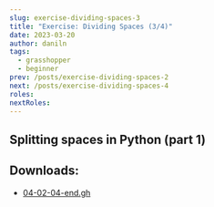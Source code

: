 ```yaml
---
slug: exercise-dividing-spaces-3
title: "Exercise: Dividing Spaces (3/4)"
date: 2023-03-20
author: daniln
tags:
  - grasshopper
  - beginner
prev: /posts/exercise-dividing-spaces-2
next: /posts/exercise-dividing-spaces-4
roles:
nextRoles:
---
```


## Splitting spaces in Python (part 1)

<p>
  <div className="video-box">
    <smartvideo src="https://www.dropbox.com/s/ftjax35oyv1gcra/week-6-4.mp4?dl=1" width="1280" height="720" className="swarm-fluid" poster="https://previews.dropbox.com/p/thumb/AB37nPixjLjmf-0lN2ntDR7BETXNL9rVfhddTfLynHcvO_oWcu9_XDwJQhHIlpO23FsoGkqv00GOysTVtvMPkF4_ghjjEExd9OnpbuCqhPoTVBaOfmFjYUGGroqqig55rzdGhovMMFfgUoRBupDr9P7GbbJmC9m5lcfVsXgXYWzOmGiBELCn2R8eupLzTb63yFHkbBBhAXI0DkTYLOoN9WAaR4irZDBxTOS_90uGbOL4psD014RID-hPFzdnnCIe_i1sG0iZdPbBnHxT6VudQn7xrcmJ5SWn6XG0SJ0Fb6BzPFMTlf8XvKA_5CPFzB9D7dw/p.jpeg?size=1600x1200&size_mode=2&psid=2e7540f9-d129-471b-a552-477098720aa4" controls></smartvideo>
  </div>
</p>

## Downloads:
- [04-02-04-end.gh](https://www.dropbox.com/s/jyrvh7tvloadk1y/04-02-04-end.gh?dl=1)